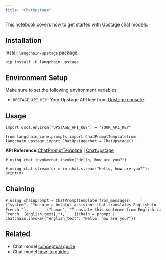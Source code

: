 ```yaml
---
title: "ChatUpstage"
---
```


This notebook covers how to get started with Upstage chat models.

## Installation

Install `langchain-upstage` package.

```
pip install -U langchain-upstage
```

## Environment Setup

Make sure to set the following environment variables:

* `UPSTAGE_API_KEY`: Your Upstage API key from [Upstage console](https://console.upstage.ai/).

## Usage

```
import osos.environ["UPSTAGE_API_KEY"] = "YOUR_API_KEY"
```

```
from langchain_core.prompts import ChatPromptTemplatefrom langchain_upstage import ChatUpstagechat = ChatUpstage()
```

**API Reference:**[ChatPromptTemplate](https://python.langchain.com/api_reference/core/prompts/langchain_core.prompts.chat.ChatPromptTemplate.html) | [ChatUpstage](https://python.langchain.com/api_reference/upstage/chat_models/langchain_upstage.chat_models.ChatUpstage.html)

```
# using chat invokechat.invoke("Hello, how are you?")
```

```
# using chat streamfor m in chat.stream("Hello, how are you?"):    print(m)
```

## Chaining

```
# using chainprompt = ChatPromptTemplate.from_messages(    [        ("system", "You are a helpful assistant that translates English to French."),        ("human", "Translate this sentence from English to French. {english_text}."),    ])chain = prompt | chatchain.invoke({"english_text": "Hello, how are you?"})
```

## Related

* Chat model [conceptual guide](/oss/concepts/chat_models)
* Chat model [how-to guides](/oss/how_to/#chat-models)
